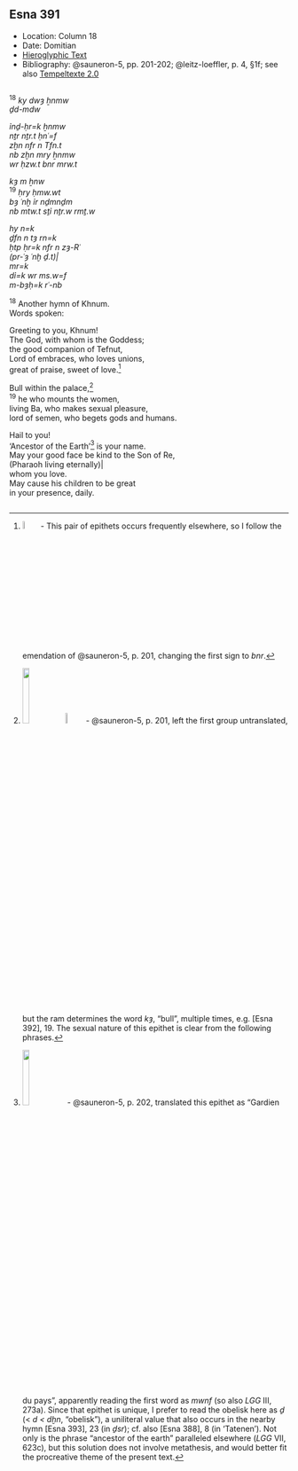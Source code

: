 ## Esna 391 {-}  

<style>  
  
  .col2 {  
    columns: 2 320px;         /* number of columns and width in pixels*/  
    -webkit-columns: 2 320px; /* chrome, safari */  
    -moz-columns: 2 320px;    /* firefox */  
    -webkit-column-break-inside: avoid;  
    -page-break-inside: avoid;  
    -break-inside: avoid;  
  }  
  
</style>  

- Location: Column 18
- Date: Domitian 
- [Hieroglyphic Text](https://www.ifao.egnet.net/uploads/publications/enligne/Temples-Esna003.pdf#page=386){target="_blank"}  
- Bibliography: @sauneron-5, pp. 201-202; @leitz-loeffler, p. 4, §1f; see also [Tempeltexte 2.0](http://www.tempeltexte.uni-tuebingen.de/portal/#/text-detail/1417){target="_blank"}  

<div class="col2">

^18^ *ky dwȝ ẖnmw  *  
*ḏd-mdw  *  
    
*ỉnḏ-ḥr=k ẖnmw   *  
*nṯr nṯr.t ḥnʿ=f  *  
*zḫn nfr n Tfn.t  *  
*nb zḫn mry ẖnmw  *  
*wr ḥzw.t bnr mrw.t  *  
     
*kȝ m ẖnw  *  
^19^ *ḥry ḥmw.wt  *  
*bȝ ʿnḫ ỉr nḏmnḏm  *  
*nb mtw.t sṯỉ nṯr.w rmṯ.w  *  
    
*hy n=k   *  
*ḏfn n tȝ rn=k  *  
*ḥtp ḥr=k nfr n zȝ-Rʿ  *  
*(pr-ʿȝ ʿnḫ ḏ.t)|  *  
*mr=k  *  
*dỉ=k wr ms.w=f   *  
*m-bȝḥ=k rʿ-nb  *  

^18^ Another hymn of Khnum.  
Words spoken:  
  
Greeting to you, Khnum!  
The God, with whom is the Goddess;  
the good companion of Tefnut,  
Lord of embraces, who loves unions,  
great of praise, sweet of love.[^fn-391-1]  
  
Bull within the palace,[^fn-391-2]  
^19^ he who mounts the women,  
living Ba, who makes sexual pleasure,  
lord of semen, who begets gods and humans.  
  
Hail to you!  
'Ancestor of the Earth'[^fn-391-3] is your name.  
May your good face be kind to the Son of Re,  
(Pharaoh living eternally)|  
whom you love.  
May cause his children to be great  
in your presence, daily.

</div>

[^fn-391-1]: ![](./images/391_18_1.png){width=6%} - This pair of epithets occurs frequently elsewhere, so I follow the emendation of @sauneron-5, p. 201, changing the first sign to *bnr*.
[^fn-391-2]: ![](./images/391_18_2a.png){width=16%}![](./images/391_18_2b.png){width=7%} - @sauneron-5, p. 201, left the first group untranslated, but the ram determines the word *kȝ*, "bull", multiple times, e.g. [Esna 392], 19. The sexual nature of this epithet is clear from the following phrases.
[^fn-391-3]: ![](./images/391_19.png){width=16%} - @sauneron-5, p. 202, translated this epithet as "Gardien du pays", apparently reading the first word as *mwnf* (so also *LGG* III, 273a). Since that epithet is unique, I prefer to read the obelisk here as *ḏ* (< *d < dḫn*, "obelisk"), a uniliteral value that also occurs in the nearby hymn [Esna 393], 23 (in *ḏsr*); cf. also [Esna 388], 8 (in 'Tatenen'). Not only is the phrase "ancestor of the earth" paralleled elsewhere (*LGG* VII, 623c), but this solution does not involve metathesis, and would better fit the procreative theme of the present text.